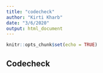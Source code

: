 ```yaml
---
title: "codecheck"
author: "Kirti Kharb"
date: "3/6/2020"
output: html_document
---
```


```r
knitr::opts_chunk$set(echo = TRUE)
```

## Codecheck 